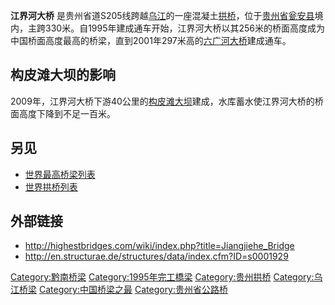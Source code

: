 {{Infobox bridge
| bridge_name      = 江界河大桥
| image            = Jiangjiehe Bridge in 2008 before the Goupitan reservoir filled the valley below.jpg
| image_size       = 250px
| alt              = 
| caption          = 在[[构皮滩大坝|构皮滩水库]]蓄水之前的江界河大桥
| official_name    = 
| other_name       = 
| carries          = {{中国省道名|205|P=贵州}}
| crosses          = [[乌江|乌江]][[构皮滩大坝|构皮滩水库]]
| locale           = {{CHN}}[[贵州省|贵州省]][[黔南布依族苗族自治州|黔南布依族苗族自治州]][[瓮安县|瓮安县]]
| owner            = 
| maint            = 
| id               = 
| architect        = 
| designer         = 
| engineering      = 
| design           = 拱桥
| material         = 混凝土
| length           = 
| width            = 
| height           = 256m
| mainspan         = 330m
| spans            = 
| pierswater       = 
| load             = 
| clearance        = 
| below            = 
| life             = 
| builder          = 
| fabricator       = 
| begin            = 
| complete         = 
| cost             = 
| open             = 1995年
| inaugurated      = 
| toll             = 
| traffic          = 
| preceded         = 
| followed         = 
| heritage         = 
| collapsed        = 
| closed           =
| replaces         =
| map_cue          = 
| map_image        = 
| map_alt          = 
| map_text         = 
| map_width        = 
| lat              = 27.299028
| long             = 107.370737
| references       = 
| extra            = {{Location map+|China Guizhou|float=right|width=250|caption=江界河大桥在贵州省的位置|places=
                     {{Location map~|China Guizhou|label=江界河大桥 |lat=27.3|long=107.37}}
}}
}}

'''江界河大桥''' 是贵州省道S205线跨越[[乌江|乌江]]的一座混凝土[[拱桥|拱桥]]，位于[[贵州省|贵州省]][[瓮安县|瓮安县]]境内，主跨330米。自1995年建成通车开始，江界河大桥以其256米的桥面高度成为中国桥面高度最高的桥梁，直到2001年297米高的[[六广河大桥|六广河大桥]]建成通车。

==构皮滩大坝的影响==
2009年，江界河大桥下游40公里的[[构皮滩大坝|构皮滩大坝]]建成，水库蓄水使江界河大桥的桥面高度下降到不足一百米。

==另见==
*[[世界最高桥梁列表|世界最高桥梁列表]]
*[[世界拱桥列表|世界拱桥列表]]

==外部链接==
*http://highestbridges.com/wiki/index.php?title=Jiangjiehe_Bridge {{Wayback|url=http://highestbridges.com/wiki/index.php?title=Jiangjiehe_Bridge |date=20200328022305 }}
*http://en.structurae.de/structures/data/index.cfm?ID=s0001929 {{Wayback|url=http://en.structurae.de/structures/data/index.cfm?ID=s0001929 |date=20200328022248 }}

[[Category:黔南桥梁|Category:黔南桥梁]]
[[Category:1995年完工橋梁|Category:1995年完工橋梁]]
[[Category:贵州拱桥|Category:贵州拱桥]]
[[Category:乌江桥梁|Category:乌江桥梁]]
[[Category:中国桥梁之最|Category:中国桥梁之最]]
[[Category:贵州省公路桥|Category:贵州省公路桥]]